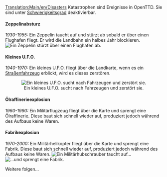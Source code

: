 {{de/Übersetzung|Game mechanics|65}}
[[Translation:Main/en/Disasters]]{{en/-}}{{de/Inhaltsverzeichnis}}
Katastrophen sind Ereignisse in OpenTTD. Sie sind unter [[Main/de/Schwierigkeitsgrad|Schwierigkeitsgrad]] deaktivierbar.

====Zeppelinabsturz====
''1930-1955:''
Ein Zeppelin taucht auf und stürzt ab sobald er über einen Flughafen fliegt. Er wird die Landbahn ein halbes Jahr blockieren.
[[File:en/zeppelin.png|center|frame|Ein Zeppelin stürzt über einen Flughafen ab.]]

====Kleines U.F.O.====
''1940-1970:''
Ein kleines U.F.O. fliegt über die Landkarte, wenn es ein [[Main/de/Straßenfahrzeuge|Straßenfahrzeug]] erblickt, wird es dieses zerstören.

<center>[[File:en/Smallufo.png|center|none|frame|Ein kleines U.F.O. sucht nach Fahrzeugen und zerstört sie.]]</center>

====Ölraffinerieexplosion====
''1960-1990:''
Ein Militärflugzeug fliegt über die Karte und sprengt eine Ölraffinerie. Diese baut sich schnell wieder auf, produziert jedoch während des Aufbaus keine Waren.

====Fabrikexplosion====
''1970-2000:''
Ein Militärhelikopter fliegt über die Karte und sprengt eine Fabrik. Diese baut sich schnell wieder auf, produziert jedoch während des Aufbaus keine Waren.
[[File:en/Fabrik-Explosion-1-von-2.png|center|none|frame|Ein Militärhubschrauber taucht auf...]]
[[File:en/Fabrik-Explosion-2-von-2.png|center|none|frame|...und sprengt eine Fabrik.]]

Weitere folgen...
